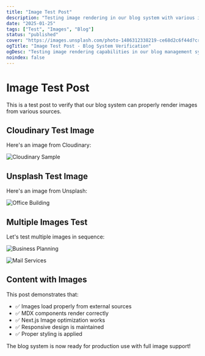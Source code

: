 ```yaml
---
title: "Image Test Post"
description: "Testing image rendering in our blog system with various image sources"
date: "2025-01-25"
tags: ["Test", "Images", "Blog"]
status: "published"
cover: "https://images.unsplash.com/photo-1486312338219-ce68d2c6f44d?crop=entropy&cs=tinysrgb&fit=max&fm=jpg&ixid=M3w3Nzg4Nzd8MHwxfHNlYXJjaHwxfHxvZmZpY2UlMjBidWlsZGluZyUyMGlsbHVzdHJhdGlvbnxlbnwxfHx8fDE3NTc0MTE2NTV8MA&ixlib=rb-4.1.0&q=80&w=1080"
ogTitle: "Image Test Post - Blog System Verification"
ogDesc: "Testing image rendering capabilities in our blog management system"
noindex: false
---
```


# Image Test Post

This is a test post to verify that our blog system can properly render images from various sources.

## Cloudinary Test Image

Here's an image from Cloudinary:

![Cloudinary Sample](https://res.cloudinary.com/demo/image/upload/sample.jpg)

## Unsplash Test Image

Here's an image from Unsplash:

![Office Building](https://images.unsplash.com/photo-1486312338219-ce68d2c6f44d?crop=entropy&cs=tinysrgb&fit=max&fm=jpg&ixid=M3w3Nzg4Nzd8MHwxfHNlYXJjaHwxfHxvZmZpY2UlMjBidWlsZGluZyUyMGlsbHVzdHJhdGlvbnxlbnwxfHx8fDE3NTc0MTE2NTV8MA&ixlib=rb-4.1.0&q=80&w=1080)

## Multiple Images Test

Let's test multiple images in sequence:

![Business Planning](https://images.unsplash.com/photo-1507003211169-0a1dd7228f2d?crop=entropy&cs=tinysrgb&fit=max&fm=jpg&ixid=M3w3Nzg4Nzd8MHwxfHNlYXJjaHwxfHxidXNpbmVzcyUyMHBsYW5uaW5nJTIwaWxsdXN0cmF0aW9ufGVufDF8fHx8MTc1NzQxMTY1NXww&ixlib=rb-4.1.0&q=80&w=1080)

![Mail Services](https://images.unsplash.com/photo-1586880244406-556ebe35f282?crop=entropy&cs=tinysrgb&fit=max&fm=jpg&ixid=M3w3Nzg4Nzd8MHwxfHNlYXJjaHwxfHxtYWlsJTIwYm94JTIwaWxsdXN0cmF0aW9ufGVufDF8fHx8MTc1NzQxMTY1NXww&ixlib=rb-4.0&q=80&w=1080)

## Content with Images

This post demonstrates that:

- ✅ Images load properly from external sources
- ✅ MDX components render correctly
- ✅ Next.js Image optimization works
- ✅ Responsive design is maintained
- ✅ Proper styling is applied

The blog system is now ready for production use with full image support!
